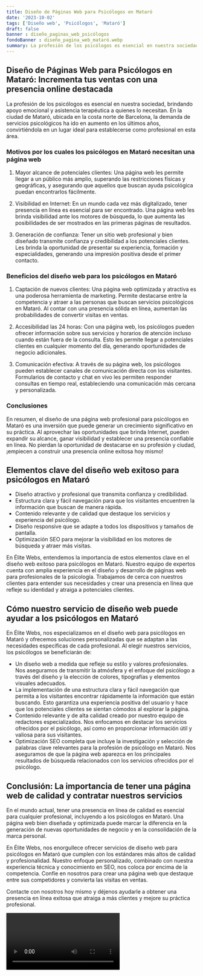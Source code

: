 ```yaml
---
title: Diseño de Páginas Web para Psicólogos en Mataró
date: '2023-10-02'
tags: ['Diseño web', 'Psicólogos', 'Mataró']
draft: false
banner : diseño_paginas_web_psicólogos
fondoBanner : diseño_pagina_web_mataró.webp
summary: La profesión de los psicólogos es esencial en nuestra sociedad, brindando apoyo emocional y asistencia terapéutica a quienes lo necesitan. En la ciudad de Mataró, ubicada en la costa norte de Barcelona, ​​la demanda de servicios psicológicos ha ido en aumento en los últimos años, convirtiéndola en un lugar ideal para establecerse como profesional en esta área.
---
```


## Diseño de Páginas Web para Psicólogos en Mataró: Incrementa tus ventas con una presencia online destacada

La profesión de los psicólogos es esencial en nuestra sociedad, brindando apoyo emocional y asistencia terapéutica a quienes lo necesitan. En la ciudad de Mataró, ubicada en la costa norte de Barcelona, ​​la demanda de servicios psicológicos ha ido en aumento en los últimos años, convirtiéndola en un lugar ideal para establecerse como profesional en esta área.

### Motivos por los cuales los psicólogos en Mataró necesitan una página web

1. Mayor alcance de potenciales clientes: Una página web les permite llegar a un público más amplio, superando las restricciones físicas y geográficas, y asegurando que aquellos que buscan ayuda psicológica puedan encontrarlos fácilmente.

2. Visibilidad en Internet: En un mundo cada vez más digitalizado, tener presencia en línea es esencial para ser encontrado. Una página web les brinda visibilidad ante los motores de búsqueda, lo que aumenta las posibilidades de ser mostrados en las primeras páginas de resultados.

3. Generación de confianza: Tener un sitio web profesional y bien diseñado transmite confianza y credibilidad a los potenciales clientes. Les brinda la oportunidad de presentar su experiencia, formación y especialidades, generando una impresión positiva desde el primer contacto.

### Beneficios del diseño web para los psicólogos en Mataró

1. Captación de nuevos clientes: Una página web optimizada y atractiva es una poderosa herramienta de marketing. Permite destacarse entre la competencia y atraer a las personas que buscan servicios psicológicos en Mataró. Al contar con una presencia sólida en línea, aumentan las probabilidades de convertir visitas en ventas.

2. Accesibilidad las 24 horas: Con una página web, los psicólogos pueden ofrecer información sobre sus servicios y horarios de atención incluso cuando están fuera de la consulta. Esto les permite llegar a potenciales clientes en cualquier momento del día, generando oportunidades de negocio adicionales.

3. Comunicación efectiva: A través de su página web, los psicólogos pueden establecer canales de comunicación directa con los visitantes. Formularios de contacto y chat en vivo les permiten responder consultas en tiempo real, estableciendo una comunicación más cercana y personalizada.

### Conclusiones

En resumen, el diseño de una página web profesional para psicólogos en Mataró es una inversión que puede generar un crecimiento significativo en su práctica. Al aprovechar las oportunidades que brinda Internet, pueden expandir su alcance, ganar visibilidad y establecer una presencia confiable en línea. No pierdan la oportunidad de destacarse en su profesión y ciudad, ¡empiecen a construir una presencia online exitosa hoy mismo!

<GifSeo />

<Cta />

## Elementos clave del diseño web exitoso para psicólogos en Mataró

- Diseño atractivo y profesional que transmita confianza y credibilidad.
- Estructura clara y fácil navegación para que los visitantes encuentren la información que buscan de manera rápida.
- Contenido relevante y de calidad que destaque los servicios y experiencia del psicólogo.
- Diseño responsive que se adapte a todos los dispositivos y tamaños de pantalla.
- Optimización SEO para mejorar la visibilidad en los motores de búsqueda y atraer más visitas.

En Élite Webs, entendemos la importancia de estos elementos clave en el diseño web exitoso para psicólogos en Mataró. Nuestro equipo de expertos cuenta con amplia experiencia en el diseño y desarrollo de páginas web para profesionales de la psicología. Trabajamos de cerca con nuestros clientes para entender sus necesidades y crear una presencia en línea que refleje su identidad y atraiga a potenciales clientes.

## Cómo nuestro servicio de diseño web puede ayudar a los psicólogos en Mataró

En Élite Webs, nos especializamos en el diseño web para psicólogos en Mataró y ofrecemos soluciones personalizadas que se adaptan a las necesidades específicas de cada profesional. Al elegir nuestros servicios, los psicólogos se beneficiarán de:

- Un diseño web a medida que refleje su estilo y valores profesionales. Nos aseguramos de transmitir la atmósfera y el enfoque del psicólogo a través del diseño y la elección de colores, tipografías y elementos visuales adecuados.
- La implementación de una estructura clara y fácil navegación que permita a los visitantes encontrar rápidamente la información que están buscando. Esto garantiza una experiencia positiva del usuario y hace que los potenciales clientes se sientan cómodos al explorar la página.
- Contenido relevante y de alta calidad creado por nuestro equipo de redactores especializados. Nos enfocamos en destacar los servicios ofrecidos por el psicólogo, así como en proporcionar información útil y valiosa para sus visitantes.
- Optimización SEO completa que incluye la investigación y selección de palabras clave relevantes para la profesión de psicólogo en Mataró. Nos aseguramos de que la página web aparezca en los principales resultados de búsqueda relacionados con los servicios ofrecidos por el psicólogo.

## Conclusión: La importancia de tener una página web de calidad y contratar nuestros servicios

En el mundo actual, tener una presencia en línea de calidad es esencial para cualquier profesional, incluyendo a los psicólogos en Mataró. Una página web bien diseñada y optimizada puede marcar la diferencia en la generación de nuevas oportunidades de negocio y en la consolidación de la marca personal.

En Élite Webs, nos enorgullece ofrecer servicios de diseño web para psicólogos en Mataró que cumplen con los estándares más altos de calidad y profesionalidad. Nuestro enfoque personalizado, combinado con nuestra experiencia técnica y conocimiento en SEO, nos coloca por encima de la competencia. Confíe en nosotros para crear una página web que destaque entre sus competidores y convierta las visitas en ventas.

Contacte con nosotros hoy mismo y déjenos ayudarle a obtener una presencia en línea exitosa que atraiga a más clientes y mejore su práctica profesional.

<Video />

<CtaBot job='Psicólogos' city='Mataró'/>

<Gmaps query='Mataró+españa+maps' />